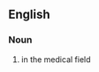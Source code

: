 ==English==

===Noun===
{{en-noun|-}}

# {{alternative spelling of|en|semiotics}} in the medical field